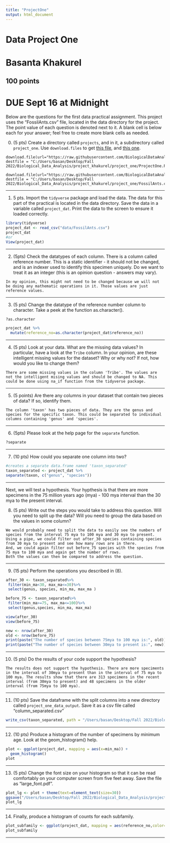 ```yaml
---
title: "ProjectOne"
output: html_document
---
```



# Data Project One
# Basanta Khakurel

## 100 points
# DUE Sept 16 at Midnight

Below are the questions for the first data practical assignment. This project uses the "FossilAnts.csv" file, located in the data directory for the project. The point value of each question is denoted next to it. A blank cell is below each for your answer; feel free to create more blank cells as needed.

0. (5 pts) Create a directory called `projects`, and in it, a subdirectory called `project_one`. Use `download.files` to get [this file](https://github.com/BiologicalDataAnalysis2019/2021/blob/master/projects/project_one/ProjectOne.Rmd), and [this one](https://github.com/BiologicalDataAnalysis2019/2021/blob/master/projects/project_one/data/FossilAnts.csv).

```
download.file(url="https://raw.githubusercontent.com/BiologicalDataAnalysis2019/2022/main/projects/project_one/ProjectOne.Rmd", destfile = "C:/Users/basan/Desktop/Fall 2022/Biological_Data_Analysis/project_khakurel/project_one/ProjectOne.Rmd")

download.file(url="https://raw.githubusercontent.com/BiologicalDataAnalysis2019/2021/main/projects/project_one/data/FossilAnts.csv", destfile = "C:/Users/basan/Desktop/Fall 2022/Biological_Data_Analysis/project_khakurel/project_one/FossilAnts.csv")

```
***
1. 5 pts. Import the `tidyverse` package and load the data. The data for this part of the practical is located in the data directory. Save the data in a variable called `project_dat`. Print the data to the screen to ensure it loaded correctly.

```r
library(tidyverse)
project_dat <- read_csv("data/FossilAnts.csv")
project_dat
#or 
View(project_dat)
```
***
2. (5pts) Check the datatypes of each column. There is a column called reference number. This is a static identifier - it should not be changed, and is an indexer used to identify this specimen uniquely. Do we want to treat it as an integer (this is an opinion question - answers may vary).

```
In my opinion, this might not need to be changed because we will not be doing any mathematic operations in it. Those values are just reference values. 
```
***
3. (5 pts) Change the datatype of the reference number column to character. Take a peek at the function as.character().

```r
?as.character

project_dat %>% 
  mutate(reference_no=as.character(project_dat$reference_no))
```
***
4. (5 pts) Look at your data. What are the missing data values? In particular, have a look at the `Tribe` column. In your opinion, are these intelligent missing values for the dataset? Why or why not? If not, how would you like to change them? 

```
There are some missing values in the column 'Tribe'. The values are not the intelligent mising values and should be changed to NA. This could be done using na_if function from the tidyverse package. 
```
***
5. (5 points) Are there any columns in your dataset that contain two pieces of data? If so, identify them.

```
The column 'taxon' has two pieces of data. They are the genus and species for the specific taxon. This could be separated to individual columns containing 'genus' and 'species'.
```
***
6. (5pts) Please look at the help page for the `separate` function.

```r
?separate
```
***

7. (10 pts) How could you separate one column into two? 

```r
#creates a separate data.frame named 'taxon_separated'
taxon_separated <- project_dat %>%
separate(taxon, c("genus", "species"))
```
***
Next, we will test a hypothesis. Your hypthesis is that there are more specimens in the 75 million years ago (mya) - 100 mya interval than the 30 mya to the present interval.

8. (5 pts) Write out the steps you would take to address this question. Will you need to split up the data? Will you need to group the data based on the values in some column? 

```
We would probably need to split the data to easily see the numbers of species from the interval 75 mya to 100 mya and 30 mya to present. 
Using a pipe, we could filter out after_30 species containing species from 30 mya to present and see how many rows are in there. 
And, we could again filter out before_75 species with the species from 75 mya to 100 mya and again get the number of rows. 
Both the values can then be compared to address the question. 
```
***
9. (15 pts) Perform the operations you described in (8). 

```r
after_30 <- taxon_separated%>%
 filter(min_ma<30, max_ma<=30)%>%
 select(genus, species, min_ma, max_ma )

before_75 <- taxon_separated%>%
 filter(min_ma>=75, max_ma<=100)%>%
 select(genus,species, min_ma, max_ma)

view(after_30)
view(before_75)

new <- nrow(after_30)
old <- nrow(before_75)
print(paste("The number of species between 75mya to 100 mya is:", old))
print(paste("The number of species between 30mya to present is:", new))
```
***
10. (5 pts) Do the results of your code support the hypothesis? 

```
The results does not support the hypothesis. There are more speciments in the interval of 30mya to present than in the interval of 75 mya to 100 mya. The results show that there are 313 specimens in the recent interval (from 30mya to present) and 48 specimens in the older interval (from 75mya to 100 mya). 
```
***
11. (10 pts) Save the dataframe with the split columns into a new directory called `project_one_data_output`. Save it as a csv file called "column_separated.csv" 

```r
write_csv(taxon_separated, path = "/Users/basan/Desktop/Fall 2022/Biological_Data_Analysis/project_khakurel/project_one/project_one_data_output/column_separated.csv")
```
***
12. (10 pts) Produce a histogram of the number of specimens by minimum age. Look at the geom_histogram() help.

```r
plot <- ggplot(project_dat, mapping = aes(x=min_ma)) +
  geom_histogram()
plot
```
***
13. (5 pts) Change the font size on your histogram so that it can be read comfortably on your computer screen from five feet away. Save the file as "large_font.pdf".

```r
plot_lg <- plot + theme(text=element_text(size=30))
ggsave("/Users/basan/Desktop/Fall 2022/Biological_Data_Analysis/project_khakurel/project_one/project_one_data_output/large_font.pdf", plot_lg)
plot_lg
```
***
14. Finally, produce a histogram of counts for each subfamily.

```r
plot_subfamily <- ggplot(project_dat, mapping = aes(reference_no,color=subfamily)) + geom_histogram()
plot_subfamily
```
___